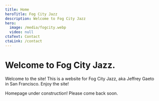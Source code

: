 ```yaml
---
title: Home
heroTitle: Fog City Jazz
description: Welcome to Fog City Jazz
hero:
  image: /media/fogcity.webp
  video: null
ctaText: Contact
ctaLink: /contact
---
```

# Welcome to **Fog City Jazz**.

<ImageTextBlock src="/media/fogcity.webp" alt="Cool Breeze himself" imageWidth="60" imageOnLeft="true" topAlign="true">
Welcome to the site! This is a website for Fog City Jazz, aka Jeffrey Gaeto in San Francisco. Enjoy the site!
</ImageTextBlock>

Homepage under construction! Please come back soon.
